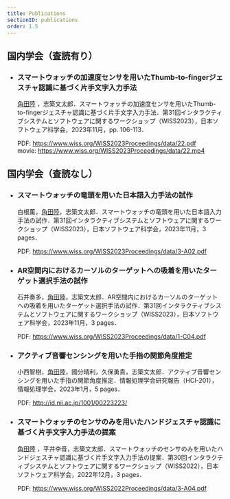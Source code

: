 ```yaml
---
title: Publications
sectionID: publications
order: 1.5
---
```


## 国内学会（査読有り）

- ### スマートウォッチの加速度センサを用いたThumb-to-fingerジェスチャ認識に基づく片手文字入力手法

  <u>角田陸</u>
  ，志築文太郎．スマートウォッチの加速度センサを用いたThumb-to-fingerジェスチャ認識に基づく片手文字入力手法．第31回インタラクティブシステムとソフトウェアに関するワークショップ（WISS2023），日本ソフトウェア科学会，2023年11月，pp.
  106-113．

  PDF: https://www.wiss.org/WISS2023Proceedings/data/22.pdf <br />
  movie: https://www.wiss.org/WISS2023Proceedings/data/22.mp4

## 国内学会（査読なし）

- ### スマートウォッチの竜頭を用いた日本語入力手法の試作

  白根薫，<u>角田陸</u>，志築文太郎．スマートウォッチの竜頭を用いた日本語入力手法の試作．第31回インタラクティブシステムとソフトウェアに関するワークショップ（WISS2023），日本ソフトウェア科学会，2023年11月，3 pages．

  PDF: https://www.wiss.org/WISS2023Proceedings/data/3-A02.pdf

- ### AR空間内におけるカーソルのターゲットへの吸着を用いたターゲット選択手法の試作

  石井奏多，<u>角田陸</u>，志築文太郎．AR空間内におけるカーソルのターゲットへの吸着を用いたターゲット選択手法の試作．第31回インタラクティブシステムとソフトウェアに関するワークショップ（WISS2023），日本ソフトウェア科学会，2023年11月，3 pages．

  PDF: https://www.wiss.org/WISS2023Proceedings/data/1-C04.pdf

- ### アクティブ音響センシングを用いた手指の関節角度推定

  小西智樹，<u>角田陸</u>，國分晴利，久保勇貴，志築文太郎．アクティブ音響センシングを用いた手指の関節角度推定．情報処理学会研究報告（HCI-201），情報処理学会，2023年1月，5 pages．

  PDF: http://id.nii.ac.jp/1001/00223223/

- ### スマートウォッチのセンサのみを用いたハンドジェスチャ認識に基づく片手文字入力手法の提案

  <u>角田陸</u>
  ，平井李音，志築文太郎．スマートウォッチのセンサのみを用いたハンドジェスチャ認識に基づく片手文字入力手法の提案．第30回インタラクティブシステムとソフトウェアに関するワークショップ（WISS2022），日本ソフトウェア科学会，2022年12月，3
  pages．

  PDF: https://www.wiss.org/WISS2022Proceedings/data/3-A04.pdf
